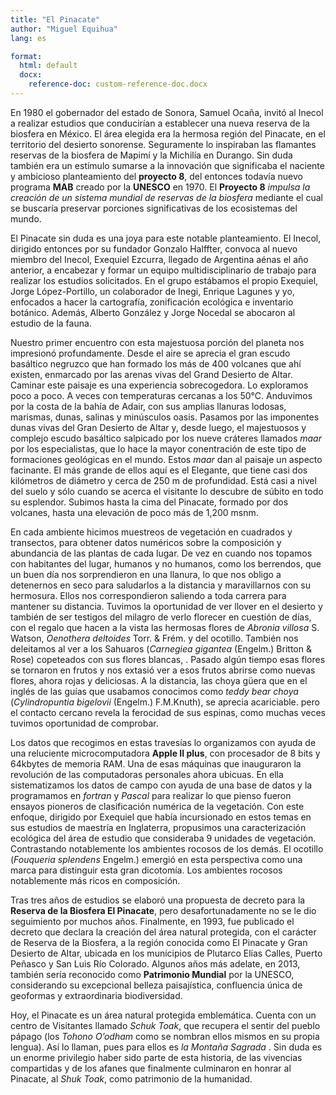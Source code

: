 ```yaml
---
title: "El Pinacate"
author: "Miguel Equihua"
lang: es

format: 
  html: default
  docx: 
    reference-doc: custom-reference-doc.docx
---
```


En 1980 el gobernador del estado de Sonora, Samuel Ocaña, invitó al Inecol a realizar estudios que conducirían a establecer una nueva reserva de la biosfera en México. El área elegida era la hermosa región del Pinacate, en el territorio del desierto sonorense. Seguramente lo inspiraban las flamantes reservas de la biosfera de Mapimí y la Michilía en Durango. Sin duda también era un estímulo sumarse a la innovación que significaba el naciente y ambicioso planteamiento del **proyecto 8**, del entonces todavía nuevo programa **MAB** creado por la **UNESCO** en 1970. El **Proyecto 8** *impulsa la creación de un sistema mundial de reservas de la biosfera* mediante el cual se buscaría preservar porciones significativas de los ecosistemas del mundo.

El Pinacate sin duda es una joya para este notable planteamiento. El Inecol, dirigido entonces por su fundador Gonzalo Halffter, convoca al nuevo miembro del Inecol, Exequiel Ezcurra, llegado de Argentina aénas el año anterior, a encabezar y formar un equipo multidisciplinario de trabajo para realizar los estudios solicitados. En el grupo estábamos el propio Exequiel, Jorge López-Portillo, un colaborador de Inegi, Enrique Lagunes y yo, enfocados a hacer la cartografía, zonificación ecológica e inventario botánico. Además, Alberto González y Jorge Nocedal se abocaron al estudio de la fauna.

Nuestro primer encuentro con esta majestuosa porción del planeta nos impresionó profundamente. Desde el aire se aprecia el gran escudo basáltico negruzco que han formado los más de 400 volcanes que ahí existen, enmarcado por las arenas vivas del Grand Desierto de Altar. Caminar este paisaje es una experiencia sobrecogedora. Lo exploramos poco a poco. A veces con temperaturas cercanas a los 50°C. Anduvimos por la costa de la bahía de Adair, con sus amplias llanuras lodosas, marismas, dunas, salinas y minúsculos oasis. Pasamos por las imponentes dunas vivas del Gran Desierto de Altar y, desde luego, el majestuosos y complejo escudo basáltico salpicado por los nueve cráteres llamados *maar* por los especialistas, que lo hace la mayor conentración de este tipo de formaciones geológicas en el mundo. Estos *maar* dan al paisaje un aspecto facinante. El más grande de ellos aquí es el Elegante, que tiene casi dos kilómetros de diámetro y cerca de 250 m de profundidad. Está casi a nivel del suelo y sólo cuando se acerca el visitante lo descubre de súbito en todo su esplendor. Subimos hasta la cima del Pinacate, formado por dos volcanes, hasta una elevación de poco más de 1,200 msnm. 

En cada ambiente hicimos muestreos de vegetación en cuadrados y transectos, para obtener datos numéricos sobre la composición y abundancia de las plantas de cada lugar. De vez en cuando nos topamos con habitantes del lugar, humanos y no humanos, como los berrendos, que un buen día nos sorprendieron en una llanura, lo que nos obligo a detenernos en seco para saludarlos a la distancia y maravillarnos con su hermosura. Ellos nos correspondieron saliendo a toda carrera para mantener su distancia. Tuvimos la oportunidad de ver llover en el desierto y también de ser testigos del milagro de verlo florecer en cuestión de días, con el regalo que hacen a la vista las hermosas flores de *Abronia villosa* S. Watson, *Oenothera deltoides* Torr. & Frém. y del ocotillo. También nos deleitamos al ver a los Sahuaros (*Carnegiea gigantea* (Engelm.) Britton & Rose) copeteados con sus flores blancas, . Pasado algún tiempo esas flores se tornaron en frutos y nos extasió ver a esos frutos abrirse como nuevas flores, ahora rojas y deliciosas. A la distancia, las choya güera que en el inglés de las guías que usabamos conocimos como *teddy bear choya* (*Cylindropuntia bigelovii* (Engelm.) F.M.Knuth), se aprecia acariciable. pero el contacto cercano revela la ferocidad de sus espinas, como muchas veces tuvimos oportunidad de comprobar.

Los datos que recogimos en estas travesías lo organizamos con ayuda de una reluciente microcomputadora **Apple II plus**, con procesador de 8 bits y 64kbytes de memoria RAM. Una de esas máquinas que inauguraron la revolución de las computadoras personales ahora ubicuas. En ella sistematizamos los datos de campo con ayuda de una base de datos y la programamos en *fortran* y *Pascal* para realizar lo que pienso fueron ensayos pioneros de clasificación numérica de la vegetación. Con este enfoque, dirigido por Exequiel que había incursionado en estos temas en sus estudios de maestría en Inglaterra, propusimos una caracterización ecológica del área de estudio que consideraba 9 unidades de vegetación. Contrastando notablemente los ambientes rocosos de los demás. El ocotillo (*Fouqueria splendens* Engelm.) emergió en esta perspectiva como una marca para distinguir esta gran dicotomía. Los ambientes rocosos notablemente más ricos en composición.

Tras tres años de estudios se elaboró una propuesta de decreto para la **Reserva de la Biosfera El Pinacate**, pero desafortunadamente no se le dio seguimiento por muchos años. Finalmente, en 1993, fue publicado el decreto que declara la creación del área natural protegida, con el carácter de Reserva de la Biosfera, a la región conocida como El Pinacate y Gran Desierto de Altar, ubicada en los municipios de Plutarco Elías Calles, Puerto Peñasco y San Luis Río Colorado. Algunos años más adelate, en 2013, también sería reconocido como **Patrimonio Mundial** por la UNESCO, considerando su excepcional belleza paisajística, confluencia única de geoformas y extraordinaria biodiversidad.

Hoy, el Pinacate es un área natural protegida emblemática. Cuenta con un centro de Visitantes llamado *Schuk Toak*,  que recupera el sentir del pueblo pápago (los *Tohono O’odham* como se nombran ellos mismos en su propia lengua). Así lo llaman, pues para ellos es *la Montaña Sagrada* . Sin duda es un enorme privilegio haber sido parte de esta historia, de las vivencias compartidas y de los afanes que finalmente culminaron en honrar al Pinacate, al *Shuk Toak*, como patrimonio de la humanidad.
